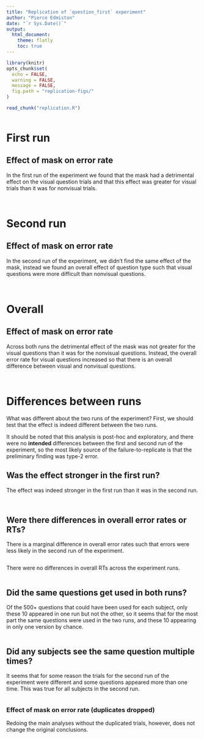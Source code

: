 ```yaml
---
title: "Replication of `question_first` experiment"
author: "Pierce Edmiston"
date: "`r Sys.Date()`"
output:
  html_document:
    theme: flatly
    toc: true
---
```


```r
library(knitr)
opts_chunk$set(
  echo = FALSE,
  warning = FALSE,
  message = FALSE,
  fig.path = "replication-figs/"
)

read_chunk("replication.R")
```

```r
```

# First run

## Effect of mask on error rate

In the first run of the experiment we found that the mask had a detrimental
effect on the visual question trials and that this effect was greater for
visual trials than it was for nonvisual trials.

```r
```

```r
```

# Second run

## Effect of mask on error rate

In the second run of the experiment, we didn't find the same effect of
the mask, instead we found an overall effect of question type such
that visual questions were more difficult than nonvisual questions.

```r
```

```r
```

# Overall

## Effect of mask on error rate

Across both runs the detrimental effect of the mask was not greater
for the visual questions than it was for the nonvisual questions. Instead,
the overall error rate for visual questions increased so that there
is an overall difference between visual and nonvisual questions.

```r
```

```r
```

# Differences between runs

What was different about the two runs of the experiment? First,
we should test that the effect is indeed different between
the two runs.

It should be noted that this analysis is post-hoc and exploratory,
and there were no **intended** differences between the first and
second run of the experiment, so the most likely source of the
failure-to-replicate is that the preliminary finding was type-2 error.

## Was the effect stronger in the first run?

The effect was indeed stronger in the first run than it was in the second run.

```r
```

```r
```

## Were there differences in overall error rates or RTs?

There is a marginal difference in overall error rates such that
errors were less likely in the second run of the experiment.

```r
```

There were no differences in overall RTs across the experiment runs.

```r
```

## Did the same questions get used in both runs?

Of the 500+ questions that could have been used for each subject,
only these 10 appeared in one run but not the other, so it seems
that for the most part the same questions were used in the two runs,
and these 10 appearing in only one version by chance.

```r
```

## Did any subjects see the same question multiple times?

It seems that for some reason the trials for the second run of the experiment
were different and some questions appeared more than one time. This was true
for all subjects in the second run.

```r
```

### Effect of mask on error rate (duplicates dropped)

Redoing the main analyses without the duplicated trials, however, does not
change the original conclusions.

```r
```